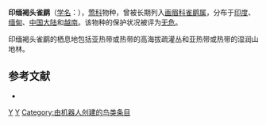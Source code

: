 {{NoteTA|G1=LS}}
{{Speciesbox
| genus = Fulvetta
| species = manipurensis
| image = Fulvetta manipurensis.jpg
| status = LC | status_system = IUCN3.1
| authority = {{link-en|威廉·罗伯特·奥格尔维-格兰特|William Robert Ogilvie-Grant|Ogilvie-Grant}}, 1906
| range_map = 
}}

'''印缅褐头雀鹛'''（[[学名|学名]]：{{lang|la|''Fulvetta manipurensis''}}），[[莺科|莺科]]物种，曾被长期列入[[画眉科|画眉科]][[雀鹛属|雀鹛属]]，分布于[[印度|印度]]、[[缅甸|缅甸]]、[[中国大陆|中国大陆]]和[[越南|越南]]。该物种的保护状况被评为[[无危|无危]]。

印缅褐头雀鹛的栖息地包括亚热带或热带的高海拔疏灌丛和亚热带或热带的湿润山地林。

== 参考文献 ==
*{{cite web|url=http://www.birdlife.org/datazone/speciesfactsheet.php?id=32342&m=0|title=Alcippe manipurensis|publisher=[[国际鸟盟|BirdLife.org]]|accessdate=2011-06-27|archive-date=2016-03-04|archive-url=https://web.archive.org/web/20160304134801/http://www.birdlife.org/datazone/speciesfactsheet.php?id=32342&m=0|dead-url=no}}
{{taxonbar}}

[[Category:1906年描述的鸟类|Y]]
[[Category:褐鶥屬|Y]]
[[Category:由机器人创建的鸟类条目|Category:由机器人创建的鸟类条目]]